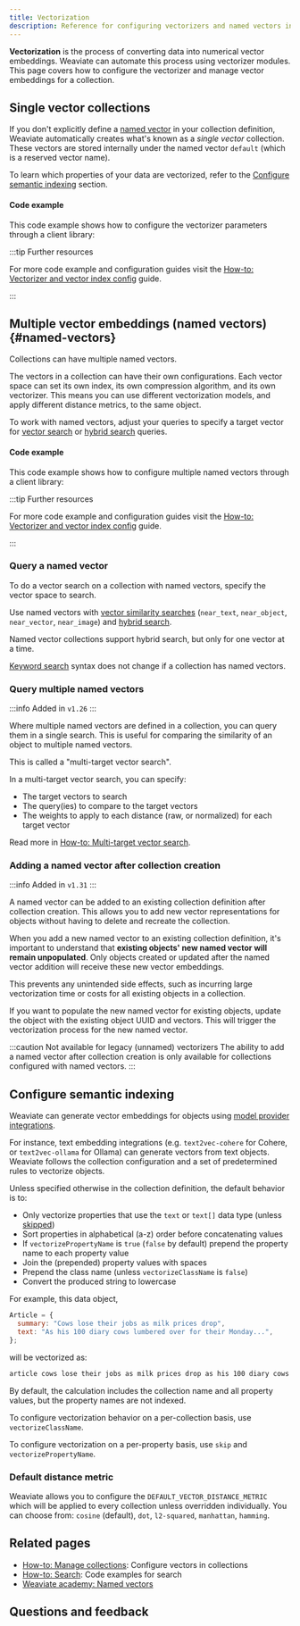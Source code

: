 ```yaml
---
title: Vectorization
description: Reference for configuring vectorizers and named vectors in Weaviate.
---
```



**Vectorization** is the process of converting data into numerical vector embeddings. Weaviate can automate this process using vectorizer modules. This page covers how to configure the vectorizer and manage vector embeddings for a collection.

## Single vector collections

If you don't explicitly define a [named vector](#named-vectors) in your collection definition, Weaviate automatically creates what's known as a _single vector_ collection. These vectors are stored internally under the named vector `default` (which is a reserved vector name).

To learn which properties of your data are vectorized, refer to the [Configure semantic indexing](#configure-semantic-indexing) section.

#### Code example 

This code example shows how to configure the vectorizer parameters through a client library:

<Tabs groupId="languages">
  <TabItem value="py" label="Python Client v4">
    <FilteredTextBlock
      text={PyCode}
      startMarker="# START Vectorizer"
      endMarker="# END Vectorizer"
      language="py"
    />
  </TabItem>
  <TabItem value="js" label="JS/TS Client v3">
    <FilteredTextBlock
      text={TSCode}
      startMarker="// START Vectorizer"
      endMarker="// END Vectorizer"
      language="ts"
    />
  </TabItem>
  <TabItem value="java" label="Java">
    <FilteredTextBlock
      text={JavaCode}
      startMarker="// START CreateCollectionWithVectorizer"
      endMarker="// END CreateCollectionWithVectorizer"
      language="java"
    />
  </TabItem>
  <TabItem value="go" label="Go">
    <FilteredTextBlock
      text={GoCode}
      startMarker="// START CreateCollectionWithVectorizer"
      endMarker="// END CreateCollectionWithVectorizer"
      language="gonew"
    />
  </TabItem>
</Tabs>

:::tip Further resources

For more code example and configuration guides visit the [How-to: Vectorizer and vector index config](../manage-collections/index.mdx) guide.

:::

## Multiple vector embeddings (named vectors) {#named-vectors}


<MultiVectorSupport />

[comment]: # " This section is duplicated, with a link to this page, in: multi-vector-support dot mdx "

Collections can have multiple named vectors.

The vectors in a collection can have their own configurations. Each vector space can set its own index, its own compression algorithm, and its own vectorizer. This means you can use different vectorization models, and apply different distance metrics, to the same object.

To work with named vectors, adjust your queries to specify a target vector for [vector search](/weaviate/search/similarity#named-vectors) or [hybrid search](/weaviate/search/hybrid#named-vectors) queries.

#### Code example 

This code example shows how to configure multiple named vectors through a client library:

<Tabs groupId="languages">
  <TabItem value="py" label="Python Client v4">
    <FilteredTextBlock
      text={PyCode}
      startMarker="# START MultipleVectors"
      endMarker="# END MultipleVectors"
      language="py"
    />
  </TabItem>
  <TabItem value="js" label="JS/TS Client v3">
    <FilteredTextBlock
      text={TSCode}
      startMarker="// START BasicNamedVectors"
      endMarker="// END BasicNamedVectors"
      language="ts"
    />
  </TabItem>
  <TabItem value="java" label="Java">
    <FilteredTextBlock
      text={JavaCode}
      startMarker="// START CreateCollectionWithNamedVectors"
      endMarker="// END CreateCollectionWithNamedVectors"
      language="java"
    />
  </TabItem>
  <TabItem value="go" label="Go">
    <FilteredTextBlock
      text={GoCode}
      startMarker="// START CreateCollectionWithNamedVectors"
      endMarker="// END CreateCollectionWithNamedVectors"
      language="gonew"
    />
  </TabItem>
</Tabs>

:::tip Further resources

For more code example and configuration guides visit the [How-to: Vectorizer and vector index config](../manage-collections/index.mdx) guide.

:::

### Query a named vector

To do a vector search on a collection with named vectors, specify the vector space to search.

Use named vectors with [vector similarity searches](/weaviate/search/similarity#named-vectors) (`near_text`, `near_object`, `near_vector`, `near_image`) and [hybrid search](/weaviate/search/hybrid#named-vectors).

Named vector collections support hybrid search, but only for one vector at a time.

[Keyword search](/weaviate/search/bm25) syntax does not change if a collection has named vectors.

### Query multiple named vectors

:::info Added in `v1.26`
:::

Where multiple named vectors are defined in a collection, you can query them in a single search. This is useful for comparing the similarity of an object to multiple named vectors.

This is called a "multi-target vector search".

In a multi-target vector search, you can specify:

- The target vectors to search
- The query(ies) to compare to the target vectors
- The weights to apply to each distance (raw, or normalized) for each target vector

Read more in [How-to: Multi-target vector search](../../search/multi-vector.md).

### Adding a named vector after collection creation

:::info Added in `v1.31`
:::

A named vector can be added to an existing collection definition after collection creation. This allows you to add new vector representations for objects without having to delete and recreate the collection.

When you add a new named vector to an existing collection definition, it's important to understand that **existing objects' new named vector will remain unpopulated**. Only objects created or updated after the named vector addition will receive these new vector embeddings.

This prevents any unintended side effects, such as incurring large vectorization time or costs for all existing objects in a collection.

If you want to populate the new named vector for existing objects, update the object with the existing object UUID and vectors. This will trigger the vectorization process for the new named vector.

<!-- TODO: I wonder we should show an example - maybe once the vectorizer syntax is updated with 1.32 -->

:::caution Not available for legacy (unnamed) vectorizers
The ability to add a named vector after collection creation is only available for collections configured with named vectors.
:::

## Configure semantic indexing

Weaviate can generate vector embeddings for objects using [model provider integrations](/weaviate/model-providers/).

For instance, text embedding integrations (e.g. `text2vec-cohere` for Cohere, or `text2vec-ollama` for Ollama) can generate vectors from text objects. Weaviate follows the collection configuration and a set of predetermined rules to vectorize objects.

Unless specified otherwise in the collection definition, the default behavior is to:

- Only vectorize properties that use the `text` or `text[]` data type (unless [skipped](../../manage-collections/vector-config.mdx#property-level-settings))
- Sort properties in alphabetical (a-z) order before concatenating values
- If `vectorizePropertyName` is `true` (`false` by default) prepend the property name to each property value
- Join the (prepended) property values with spaces
- Prepend the class name (unless `vectorizeClassName` is `false`)
- Convert the produced string to lowercase

For example, this data object,

```js
Article = {
  summary: "Cows lose their jobs as milk prices drop",
  text: "As his 100 diary cows lumbered over for their Monday...",
};
```

will be vectorized as:

```md
article cows lose their jobs as milk prices drop as his 100 diary cows lumbered over for their monday...
```

By default, the calculation includes the collection name and all property values, but the property names are not indexed.

To configure vectorization behavior on a per-collection basis, use `vectorizeClassName`.

To configure vectorization on a per-property basis, use `skip` and `vectorizePropertyName`.

### Default distance metric

Weaviate allows you to configure the `DEFAULT_VECTOR_DISTANCE_METRIC` which will be applied to every collection unless overridden individually. You can choose from: `cosine` (default), `dot`, `l2-squared`, `manhattan`, `hamming`.

## Related pages

- [How-to: Manage collections](../../manage-collections/vector-config.mdx#define-named-vectors): Configure vectors in collections
- [How-to: Search](../../search/index.mdx): Code examples for search
- [Weaviate academy: Named vectors](../../../academy/py/named_vectors/index.md)

## Questions and feedback


<DocsFeedback />
